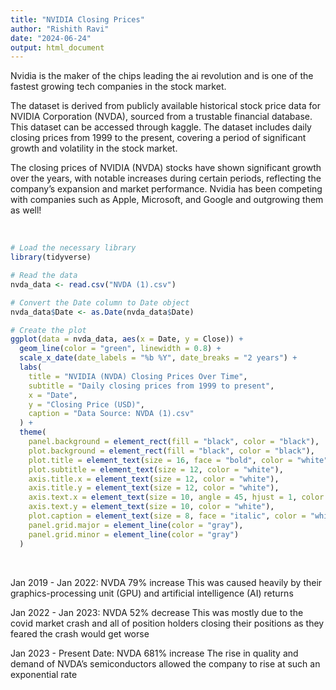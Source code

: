 ```yaml
---
title: "NVIDIA Closing Prices"
author: "Rishith Ravi"
date: "2024-06-24"
output: html_document
---
```


Nvidia is the maker of the chips leading the ai revolution and is one of the fastest growing tech companies in the stock market.

The dataset is derived from publicly available historical stock price data for NVIDIA Corporation (NVDA), sourced from a trustable financial database. This dataset can be accessed through kaggle. The dataset includes daily closing prices from 1999 to the present, covering a period of significant growth and volatility in the stock market.

The closing prices of NVIDIA (NVDA) stocks have shown significant growth over the years, with notable increases during certain periods, reflecting the company's expansion and market performance. Nvidia has been competing with companies such as Apple, Microsoft, and Google and outgrowing them as well!

<br>

```r
# Load the necessary library
library(tidyverse)

# Read the data
nvda_data <- read.csv("NVDA (1).csv")

# Convert the Date column to Date object
nvda_data$Date <- as.Date(nvda_data$Date)

# Create the plot
ggplot(data = nvda_data, aes(x = Date, y = Close)) +
  geom_line(color = "green", linewidth = 0.8) +
  scale_x_date(date_labels = "%b %Y", date_breaks = "2 years") +
  labs(
    title = "NVIDIA (NVDA) Closing Prices Over Time",
    subtitle = "Daily closing prices from 1999 to present",
    x = "Date",
    y = "Closing Price (USD)",
    caption = "Data Source: NVDA (1).csv"
  ) +
  theme(
    panel.background = element_rect(fill = "black", color = "black"),
    plot.background = element_rect(fill = "black", color = "black"),
    plot.title = element_text(size = 16, face = "bold", color = "white"),
    plot.subtitle = element_text(size = 12, color = "white"),
    axis.title.x = element_text(size = 12, color = "white"),
    axis.title.y = element_text(size = 12, color = "white"),
    axis.text.x = element_text(size = 10, angle = 45, hjust = 1, color = "white"),
    axis.text.y = element_text(size = 10, color = "white"),
    plot.caption = element_text(size = 8, face = "italic", color = "white"),
    panel.grid.major = element_line(color = "gray"),
    panel.grid.minor = element_line(color = "gray")
  )
```

<br>

Jan 2019 - Jan 2022: NVDA 79% increase
This was caused heavily by their graphics-processing unit (GPU) and artificial intelligence (AI) returns


Jan 2022 - Jan 2023: NVDA 52% decrease
This was mostly due to the covid market crash and all of position holders closing their positions as they feared the crash would get worse


Jan 2023 - Present Date: NVDA 681% increase
The rise in quality and demand of NVDA's semiconductors allowed the company to rise at such an exponential rate


